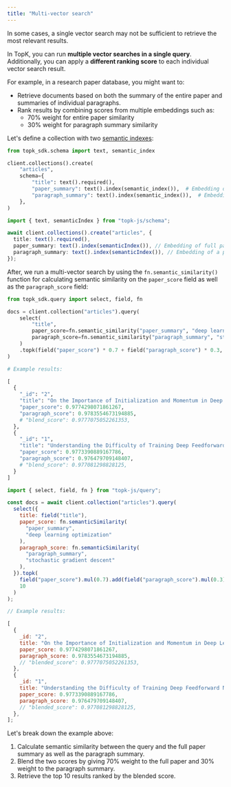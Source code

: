 ```yaml
---
title: "Multi-vector search"
---
```


In some cases, a single vector search may not be sufficient to retrieve the most relevant results.

In TopK, you can run **multiple vector searches in a single query**.
Additionally, you can apply a **different ranking score** to each individual vector search result.

For example, in a research paper database, you might want to:

- Retrieve documents based on both the summary of the entire paper and summaries of individual paragraphs.
- Rank results by combining scores from multiple embeddings such as:
  - 70% weight for entire paper similarity
  - 30% weight for paragraph summary similarity

Let's define a collection with two [semantic indexes](/collections/create#semantic-index):

<CodeGroup>

```python Python
from topk_sdk.schema import text, semantic_index

client.collections().create(
    "articles",
    schema={
        "title": text().required(),
        "paper_summary": text().index(semantic_index()),  # Embedding of full paper
        "paragraph_summary": text().index(semantic_index()),  # Embedding of a paragraph
    },
)
```


```typescript Javascript
import { text, semanticIndex } from "topk-js/schema";

await client.collections().create("articles", {
  title: text().required(),
  paper_summary: text().index(semanticIndex()), // Embedding of full paper
  paragraph_summary: text().index(semanticIndex()), // Embedding of a paragraph
});
```

</CodeGroup>

After, we run a multi-vector search by using the `fn.semantic_similarity()` function for calculating semantic similarity on the `paper_score` field as well as the `paragraph_score` field:

<CodeGroup>

```python Python
from topk_sdk.query import select, field, fn

docs = client.collection("articles").query(
    select(
        "title",
        paper_score=fn.semantic_similarity("paper_summary", "deep learning optimization"),
        paragraph_score=fn.semantic_similarity("paragraph_summary", "stochastic gradient descent"),
    )
    .topk(field("paper_score") * 0.7 + field("paragraph_score") * 0.3, 10)
)

# Example results:

[
  {
    "_id": "2",
    "title": "On the Importance of Initialization and Momentum in Deep Learning",
    "paper_score": 0.9774298071861267,
    "paragraph_score": 0.9783554673194885,
    # "blend_score": 0.9777075052261353,
  },
  {
    "_id": "1",
    "title": "Understanding the Difficulty of Training Deep Feedforward Neural Networks",
    "paper_score": 0.9773390889167786,
    "paragraph_score": 0.976479709148407,
    # "blend_score": 0.977081298828125,
  }
]
```


```javascript Javascript
import { select, field, fn } from "topk-js/query";

const docs = await client.collection("articles").query(
  select({
    title: field("title"),
    paper_score: fn.semanticSimilarity(
      "paper_summary",
      "deep learning optimization"
    ),
    paragraph_score: fn.semanticSimilarity(
      "paragraph_summary",
      "stochastic gradient descent"
    ),
  }).topk(
    field("paper_score").mul(0.7).add(field("paragraph_score").mul(0.3)),
    10
  )
);

// Example results:

[
  {
    _id: "2",
    title: "On the Importance of Initialization and Momentum in Deep Learning",
    paper_score: 0.9774298071861267,
    paragraph_score: 0.9783554673194885,
    // "blended_score": 0.9777075052261353,
  },
  {
    _id: "1",
    title: "Understanding the Difficulty of Training Deep Feedforward Neural Networks",
    paper_score: 0.9773390889167786,
    paragraph_score: 0.976479709148407,
    // "blended_score": 0.977081298828125,
  },
];
```

</CodeGroup>

Let's break down the example above:

1. Calculate semantic similarity between the query and the full paper summary as well as the paragraph summary.
2. Blend the two scores by giving 70% weight to the full paper and 30% weight to the paragraph summary.
3. Retrieve the top 10 results ranked by the blended score.
